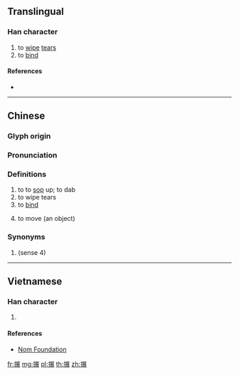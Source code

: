 {{character info/new}}
==Translingual==

===Han character===
{{Han char|rn=64|rad=手|as=10|sn=13|four=57032|canj=QSTV|ids=⿰扌展}}

# to [[wipe]] [[tear]]s
# to [[bind]]

====References====
* {{Han ref|kx=0446.050|dkj=12458|dj=0796.260|hdz=31938.050|uh=640C|ud=25612|bh=DDAA|bd=56746}}

----

==Chinese==
{{zh-forms}}

===Glyph origin===
{{Han etym}}

===Pronunciation===
{{zh-pron
|m=zhǎn​/chōu
|m-s=zan3
|c=zin2
|h=pfs=
|md=
|mn=
|w=
|mc=
|oc=y
|cat=
}}

===Definitions===
{{zh-hanzi}}
# to to [[sop]] up; to dab
# to wipe tears
# to [[bind]]
# {{lb|zh|Sichuan|transitive}} to move (an object)

===Synonyms===
# (sense 4) {{lb|zh|Standard Mandarin}} {{zh-l|挪動}}

----

==Vietnamese==

===Han character===
{{vi-hantu|rs=手10|[[nện]], [[triển]]}}

# {{defn|lang=vi|sort=手10}}

====References====
* [http://nomfoundation.org/common/nom_details.php?codepoint=640c Nom Foundation]

[[fr:搌]]
[[mg:搌]]
[[pl:搌]]
[[th:搌]]
[[zh:搌]]